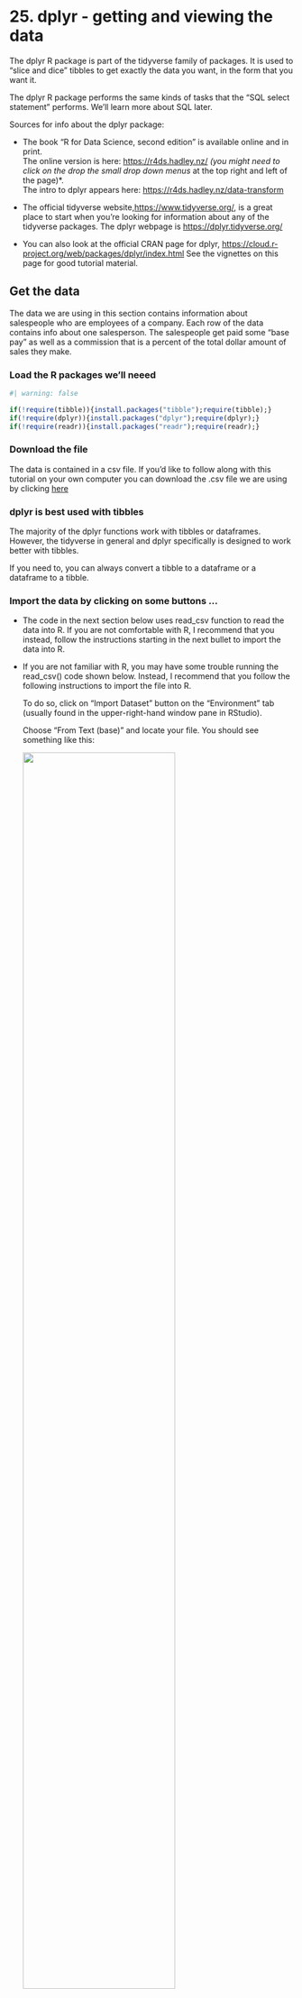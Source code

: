 # <yrChapterNumber>25. </yrChapterNumber> dplyr - getting and viewing the data

The dplyr R package is part of the tidyverse family of packages.
It is used to "slice and dice" tibbles to get exactly the 
data you want, in the form that you want it.

The dplyr R package  performs the same kinds of tasks that the 
"SQL select statement" performs. We'll learn more about SQL later.

Sources for info about the dplyr package:

- The book "R for Data Science, second edition" is available online and in 
  print.  
  The online version is here: <https://r4ds.hadley.nz/>
  *(you might need to click on the drop the small drop down menus 
  *at the top right and left of the page)*.  
  The intro to dplyr appears here: <https://r4ds.hadley.nz/data-transform>

- The official tidyverse website,<https://www.tidyverse.org/>, is a
  great place to start when you're looking for information about any of 
  the tidyverse packages. The dplyr webpage is <https://dplyr.tidyverse.org/>
  
- You can also look at the official CRAN page for dplyr, 
  <https://cloud.r-project.org/web/packages/dplyr/index.html>
  See the vignettes on this page for good tutorial material.
  
## Get the data

The data we are using in this section
contains information about salespeople who are employees of a company.
Each row of the data contains info about one salesperson. The
salespeople get paid some "base pay" as well as a commission that is a 
percent of the total dollar amount of sales they make.

### Load the R packages we'll neeed

```r
#| warning: false

if(!require(tibble)){install.packages("tibble");require(tibble);}
if(!require(dplyr)){install.packages("dplyr");require(dplyr);}
if(!require(readr)){install.packages("readr");require(readr);}
```

### Download the file

The data is contained in a csv file.
If you'd like to follow along with this tutorial on your own computer
you can download the .csv file we are using by clicking 
<a href="data/salespeople-v002.csv" download>here</a>

<!-- THIS DISPLAYED IN A NEW WINDOW - DIDNT DOWNLOAD
[here](data/salespeople-v002.csv). 
-->

### dplyr is best used with tibbles

The majority of the dplyr functions work with tibbles or dataframes.
However, the tidyverse in general and dplyr specifically is designed to work
better with tibbles. 

If you need to, you can always convert a tibble to a dataframe or a dataframe 
to a tibble.

### Import the data by clicking on some buttons ...

- The code in the next section below uses read_csv function to read the data into R.
  If you are not comfortable with R, I recommend that you instead, follow
  the instructions starting in the next bullet to import the data into R.

- If you are not familiar with R, you may have some trouble 
  running the read_csv() code shown below. Instead, I recommend that 
  you follow the following instructions to import the file into R.
  
  To do so, click on "Import Dataset" button on the "Environment" tab
  (usually found in the upper-right-hand window pane in RStudio).
    
  Choose "From Text (base)" and locate your file. You should see 
  something like this:
    
  ![](images/importDatasetFromCsvBase.png){width=75%}  
    
  Make sure to change the "Name" portion (see circled section in picture) 
  to read "sales", then press the "import" button. This will open up 
  a new tab in RStudio that shows the contents of the file. You can 
  safely navigate away from this tab or close the tab and the data will
  remain imported and can be seen by typing "sales" (without the "quotes").
    
- Finally, in order to ensure that you are working with a tibble and not
  with a data.frame you can run the following R code:
  
  ```
  sales = as_tibble(sales)
  ```
  
### Import the data by typing some R code ...

The following code reads the data into R. Alternatively, you can follow
the instructions above to click on some buttons to import the data.

```r
#| include: false

# YR NOTE - this is hidden from the final output. It is being done so that 
# the files for the website are in the data folder. This helps organize
# the files for the development of the website. However, I don't want to 
# reader of the website to be confused by that so we copy the file 
# into the . folder so that we don't have to include any folder in the 
# call to read.csv below.

file.copy(from="data/salespeople-v002.csv", to=".")
```

```r
# Read in the data into a tibble
#
# Note that the following code uses the readr::read_csv function from the readr
# package which is part of the tidyverse collection of packages. 
# This function is similar to the base-R read.csv function.
# 
# read_csv returns a tibble, which is the data structure that the 
# tidyverse packages use in lieu of dataframes. A tibble is basically
# a dataframe with extra features.
# By contrast, the base-r read.csv function returns a dataframe.
 
sales = read_csv("salespeople-v002.csv", na=c("","NULL"), show_col_types=FALSE)
```

## Display the data

Since the data is in a tibble, by default, only the first 10 rows are
displayed. In addition, only the columns that fit on the screen will be 
displayed.
If the rows are too wide for the screen, then 
some columns may not be displayed and/or the contents of some columns may be shortened.

```r
# Display the first few rows and columns of the sales data
sales
```


## Display more rows/columns of the tibble

### print( SOME_TIBBLE, n=NUMBER_OF_ROWS)

```r
# Use the print function to modify the output. Use the following arguments:
#    n - number of rows to display (Inf, i.e. infinity, for all rows)
#    width - maximum width of a row to display (might wrap if it's too long for your screen)
print(sales, n=3)
```

### print( SOME_TIBBLE, width=WIDTH_OF_DATA)

<!-- YR-TODO

I'm trying to get the tibble not to wrap the columns if there
is no room for width=Inf. I tried a few things but nothing worked.

I tried this css class with the code chunk options below.

<style>
.yr-scroll-output {
  max-width: 100%;
  overflow-x: auto;
  white-space: nowrap;
}
</style>

#| column: screen-inset-right
#| class-output: yr-scroll-output

See this page to understand these code chunk options.
https://quarto.org/docs/authoring/article-layout.html

I also tried this:

::: {.wide-table}
```r
# Display all rows and all columns
print(sales, n=Inf, width=Inf)
```
:::

I'm not sure how to do this.
-->


```r
# Display all rows and all columns
print(sales, n=Inf, width=Inf)
```

### print doesn't change the tibble

The print function doesn't change the tibble. 
print just controls what is displayed to the screen. 
Therefore if you save the results to a variable, the variable
will still contain the entire tibble.

```r
# display first 3 rows
print(sales, n=3)

# capture in a variable
x = print(sales, n=3)

# x still contains ALL the rows
x
```

## Convert between tibbles and dataframes

The majority of the dplyr functions work with tibbles or dataframes.
However, the tidyverse in general and dplyr specifically is designed to work
better with tibbles. 

If you need to, you can always convert a tibble to a dataframe or a dataframe 
to a tibble.

```r
#| error: true

# Convert the tibble to a data.frame
dfSales = as.data.frame(sales)

# Convert a dataframe to a tibble
tblSales = as_tibble(dfSales)

# A tibble is also a dataframe.
# This is similar to how a square is also a rectangle.
# You can see that from the class of the variable. 
# The class of a tibble contains "tbl_df" "tbl" as well as "data.frame"
class(tblSales)

# However, a dataframe is not necessarily a tibble.
# This is similar ot how a rectangle is not necessarily a square.
# Notice how the class of dfSales is only "data.frame"
class(dfSales)

# The head function is designed to work with dataframes
head(dfSales, 3)

# Therefore the head function also works with tibbles
head(tblSales, 3)
```

```r
#######################################################################
# However, features of some functions that are designed to
# work with tibbles might not work with data.frames.
#######################################################################
```

```r
#| error: true

# This works fine - display the first 3 rows of the tibble.
print(tblSales, n=3) 

# ERROR - n argument is not designed to work with dataframes that aren't tibbles
print(dfSales, n=3) 
```


## getting "slices" of the rows 

Among some of the many functions included in dplyr are the various
"slice_..." functions. 
These functions return a new tibble with ***just the specified rows***.
The new tibble can be saved in a variable.
This is different from how the print function works (see above). 

The functions can 
take several arguments that modify their behavior. The following are 
just a few examples. 
See the ?slice for more info about these functions and their arguments.

### slice_sample()

slice_sample() chooses a random sample
of the rows.

```r
# see 3 randomly chosen rows
sales |> slice_sample(n=3)  

# randomly chose 10% of the rows to view
sales |> slice_sample(prop=0.10)  
```

### slice_min() and slice_max()

To see the rows that correspond to the min or max values of a specified column
use slice_min()/slice_max().

```r
# see rows with 3 smallest salesInThousands
sales |> slice_min(order_by=salesInThousands, n=3)  

# see rows with 3 smallest salesInThousands
sales |> slice_max(order_by=salesInThousands, n=3)  
```

### slice() to see specific rows

You don't need c() to specify the rows. This is typical of the style
of functions in the tidyverse.

```r
# get rows 1,5,7 in a new dataframe
x |> slice(1,5,7)

# get all rows except for rows 5 through 22
x |> slice(-(5:22))
```

### slice_head() and slice_tail()

The slice_head() and slice_tail() are very 
similar to the base-R head() and tail()
functions. They return the first few (slice_head) or last few (slice_tail) rows
from a tibble. 

```r
# get just first 3 rows
sales |> slice_head(n=3)
```

#### print(n=3) vs slice_head(3)

```r
# get just first 3 rows
sales |> slice_head(n=3)

# save that in a variable
x = sales |> slice_head(n=3)

# x only contains 3 rows
x

# print appears to do the same thing
# but print only affects what is displayed to the screen, not 
# what is "returned" and can be saved in a variable.
y = sales |> print(n=3)

# y still has all of the rows
y
```

#### base-R head() vs dplyr::slice_head()

When used alone, slice_head() and head() are very similar.

However, slice_head() and slice_tail(), as well as the other slice_* functions are
designed to work well in conjunction with the dplyr::group_by() function
*(we will cover group_by() later)*. The head() and tail() functions are not.

The general rule is that if you are using several dplyr functions in a 
pipeline (i.e. %>%> or |>) you should opt for the dplyr functions instead 
of the base-R functions that might seem similar.


## Other ways of viewing the data

```
# To see the entire tibble in a separate tab in RStudio
# you can use the following command
#
#View(sales)

# Show all column names and datatypes plus some actual data
glimpse(sales)

# Show just the column names (could be useful for a quick reminder when you need it)
colnames(sales)
```



